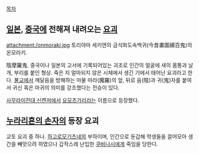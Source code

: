[[목차]]

== [[일본]], [[중국]]에 전해져 내려오는 [[요괴]] ==
attachment:/onmoraki.jpg
토리야마 세키엔의 금석화도속백귀(今昔畵圖續百鬼)의 온모라키.

陰摩羅鬼. 중국이나 일본의 고서에 기록되어있는 괴조로 인간의 얼굴에 새의 몸통과 날개, 부리를 붙인 형상. 죽은 지 얼마되지 않은 시체에서 생긴 기에서 태어난 요괴라고 한다. [[불교]]에서 깨달음을 방해하는 마물 마라(魔羅)의 앞, 뒤로 음(陰)과 귀(鬼)자를 붙여서 귀신 혹은 마귀의 의미를 강조했다는 전승이 있다. 

[[사무라이전대 신켄저]]에서 [[요모츠가리]]라는 이름으로 등장했다. 

== [[누라리횬의 손자]]의 등장 요괴 ==
교토 요괴 중 하나. [[하고로모기츠네]]의 부하이며, 인간으로 둔갑해 학생들을 끌어모아 생간을 빼앗으려 하였으나 갑작스레 난입한 [[쿠비나시]]에게 죽임을 당한다. 
